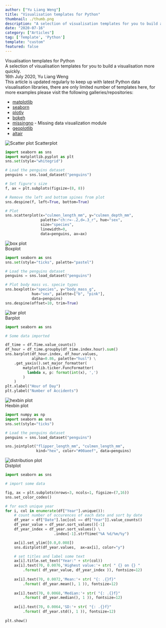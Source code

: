 ```yaml
---
author: ["Yu Liang Weng"]
title: "Visualisation templates for Python"
thumbnail: ./thumb.png
description: "A selection of visualisation templates for you to build a visualisation more quickly."
date: "2020-07-16"
category: ["Articles"]
tag: ['Template', 'Python']
template: "custom"
featured: false
---
```


<div className="shadow-xl flex justify-center items-center text-center" style={{background: 'linear-gradient(to right top, #051937, #004d7a, #008793, #00bf72, #a8eb12)', width: "100%", flexDirection: "column", paddingTop: "37vh", paddingBottom: "37vh"}}>
  <div>
    <div className="text-5xl text-white font-bold">Visualisation templates for Python</div>
    <div className="text-lg text-gray-100 mt-2">A selection of visualisation templates for you to build a visualisation more quickly.</div>
    <div className="text-sm text-gray-100 mt-8">16th July 2020, Yu Liang Weng</div>
  </div>
</div>

<div className="flex flex-wrap container mx-auto mt-16 mb-36 px-3 lg:px-36">
  This article is updated regularly to keep up with latest Python data visualisation libraries, there are 
  only limited number of templates here, for more examples
  please visit the following galleries/repositories:  <br />
  <ul>
    <li><a href="https://matplotlib.org/gallery/index.html">matplotlib</a></li>
    <li><a href="https://seaborn.pydata.org/examples/index.html">seaborn</a></li>
    <li><a href="https://plotly.com/python/">plotly</a></li>
    <li><a href="https://docs.bokeh.org/en/latest/docs/gallery.html">bokeh</a></li>
    <li><a href="https://github.com/ResidentMario/missingno">missingno</a> - Missing data visualization module</li>
    <li><a href="https://github.com/andrea-cuttone/geoplotlib">geoplotlib</a></li>
    <li><a href="https://altair-viz.github.io/gallery/index.html">altair</a></li>
  </ul>
</div>



<div className="flex flex-wrap container mx-auto shadow-lg my-16" style={{backgroundColor: '#f7f7f7'}}>
  <div className="md:w-2/5 relative px-3 bg-white group">
    <img className="group-hover:scale-110 transform transition duration-500" src="./scatterPlot.png" alt="Scatter plot" />
    <pltBtn className="absolute bottom-0 left-0 font-bold bg-gray-800 text-white w-full text-center py-3 group-hover:bg-transparent group-hover:text-transparent transition duration-500">
      Scatterplot
    </pltBtn>
  </div>
  <div className="md:w-3/5 overflow-hidden relative z-10">

```python
import seaborn as sns
import matplotlib.pyplot as plt
sns.set(style="whitegrid")

# Load the penguins dataset
penguins = sns.load_dataset("penguins")

# Set figure's size
f, ax = plt.subplots(figsize=(8, 8))

# Remove the left and bottom spines from plot
sns.despine(f, left=True, bottom=True)

# Plot
sns.scatterplot(x="culmen_length_mm", y="culmen_depth_mm",
                palette="ch:r=-.2,d=.3_r", hue="sex", 
                size="species",
                linewidth=0,
                data=penguins, ax=ax)
```

  </div>
</div>

<div className="flex flex-wrap container mx-auto shadow-lg my-16" style={{backgroundColor: '#f7f7f7'}}>
  <div className="md:w-2/5 relative px-3 bg-white group">
    <img className="group-hover:scale-110 transform transition duration-500" src="./boxPlot.png" alt="box plot" />
    <div className="absolute bottom-0 left-0 font-bold bg-gray-800 text-white w-full text-center py-3 group-hover:bg-transparent group-hover:text-transparent transition duration-500">
      Boxplot
    </div>
  </div>
  <div className="md:w-3/5 overflow-hidden relative z-20">

```python
import seaborn as sns
sns.set(style="ticks", palette="pastel")

# Load the penguins dataset
penguins = sns.load_dataset("penguins")

# Plot body mass vs. specie types
sns.boxplot(x="species", y="body_mass_g",
            hue="sex", palette=["b", "pink"],
            data=penguins)
sns.despine(offset=10, trim=True)
```

  </div>
</div>


<div className="flex flex-wrap container mx-auto shadow-lg my-16" style={{backgroundColor: '#f7f7f7'}}>
  <div className="md:w-2/5 relative px-3 bg-white group">
    <img className="group-hover:scale-110 transform transition duration-500" src="./barPlot.png" alt="bar plot" />
    <div className="absolute bottom-0 left-0 font-bold bg-gray-800 text-white w-full text-center py-3 group-hover:bg-transparent group-hover:text-transparent transition duration-500">
      Barplot
    </div>
  </div>
  <div className="md:w-3/5 overflow-hidden relative z-20">

```python
import seaborn as sns

# Some data imported

df_time = df.Time.value_counts()
df_hour = df_time.groupby(df_time.index.hour).sum()
sns.barplot(df_hour.index, df_hour.values, 
            alpha=0.86, palette="husl") \
    .get_yaxis().set_major_formatter(
        matplotlib.ticker.FuncFormatter(
          lambda x, p: format(int(x), ',')
        )
    )
plt.xlabel("Hour of Day")
plt.ylabel("Number of Accidents")
```

  </div>
</div>


<div className="flex flex-wrap container mx-auto shadow-lg my-16" style={{backgroundColor: '#f7f7f7'}}>
  <div className="md:w-2/5 relative px-3 bg-white group">
    <img className="group-hover:scale-110 transform transition duration-500" src="./hexbinPlot.png" alt="hexbin plot" />
    <div className="absolute bottom-0 left-0 font-bold bg-gray-800 text-white w-full text-center py-3 group-hover:bg-transparent group-hover:text-transparent transition duration-500">
      Hexbin plot
    </div>
  </div>
  <div className="md:w-3/5 overflow-hidden relative z-20">

```python
import numpy as np
import seaborn as sns
sns.set(style="ticks")

# Load the penguins dataset
penguins = sns.load_dataset("penguins")

sns.jointplot("flipper_length_mm", "culmen_length_mm", 
              kind="hex", color="#00aeef", data=penguins)
```

  </div>
</div>


<div className="flex flex-wrap container mx-auto shadow-lg my-16" style={{backgroundColor: '#f7f7f7'}}>
  <div className="md:w-2/5 relative px-3 bg-white group">
    <img className="group-hover:scale-110 transform transition duration-500" src="./distPlot.png" alt="distribution plot" />
    <div className="absolute bottom-0 left-0 font-bold bg-gray-800 text-white w-full text-center py-3 group-hover:bg-transparent group-hover:text-transparent transition duration-500">
      Distplot
    </div>
  </div>
  <div className="md:w-3/5 overflow-hidden relative z-20">

```python
import seaborn as sns

# import some data 

fig, ax = plt.subplots(nrows=3, ncols=1, figsize=(7,16))
sns.set_color_codes()

# for each unique year
for i, col in enumerate(df["Year"].unique()):
    # count number of occurences of each date and sort by date
    df_year = df["Date"].loc[col == df["Year"]].value_counts()
    df_year_value = df_year.sort_values()[-1]
    df_year_index = df_year.sort_values() \
                      .index[-1].strftime("%A %d/%m/%y")

    ax[i].set_ylim([0.0,0.008])
    sns.distplot(df_year.values,  ax=ax[i], color="y")

    # set titles and label some text
    ax[i].title.set_text("Year:" + str(col))
    ax[i].text(70, 0.0076,'Highest value:'+ str( " {} on {} "
        .format( df_year_value, df_year_index )), fontsize=12)
    
    ax[i].text(70, 0.0072,'Mean:'+ str( "{: .{}f}"
        .format( df_year.mean(), 1 )), fontsize=12)
    
    ax[i].text(70, 0.0068,'Median:'+ str( "{: .{}f}"
        .format( df_year.median(), 1 )), fontsize=12)
    
    ax[i].text(70, 0.0064,'SD:'+ str( "{: .{}f}"
        .format( df_year.std(), 1 )), fontsize=12)
    
plt.show()
```

  </div>
</div>


